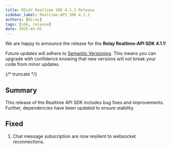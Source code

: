---
title: RELAY Realtime SDK 4.1.1 Release
sidebar_label: Realtime-API SDK 4.1.1
authors: [Nirav]
tags: [sdk, release]
date: 2025-03-05
---

We are happy to announce the release for the **Relay Realtime-API SDK 4.1.1**!

Future updates will adhere to [Semantic Versioning](https://semver.org/).
This means you can upgrade with confidence knowing that new versions will not break your code from minor updates.

<ReleaseCard library="@signalwire/realtime-api" version="4.1.1" releaseType="minor"/>

{/* truncate */}

## Summary

This release of the Realtime API SDK includes bug fixes and improvements. 
Further, dependencies have been updated to ensure stability.

## Fixed

1. Chat message subscription are now resilient to websocket reconnections.